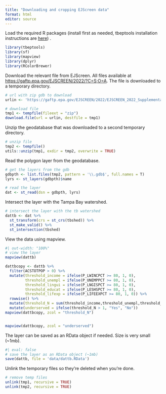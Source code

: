 ```yaml
---
title: "Downloading and cropping EJScreen data"
format: html
editor: source
---
```


Load the required R packages (install first as needed, tbeptools installation instructions are [here](https://tbep-tech.github.io/tbeptools/))
.
```r
library(tbeptools)
library(sf)
library(mapview)
library(dplyr)
library(RColorBrewer)
```

Download the relevant file from EJScreen.  All files available at <https://gaftp.epa.gov/EJSCREEN/2022/?C=S;O=A>.  The file is downloaded to a temporary directory. 

```r
# url with zip gdb to download
urlin <- 'https://gaftp.epa.gov/EJSCREEN/2022/EJSCREEN_2022_Supplemental_with_AS_CNMI_GU_VI_Tracts.gdb.zip'

# download file
tmp1 <- tempfile(fileext = "zip")
download.file(url = urlin, destfile = tmp1)
```

Unzip the geodatabase that was downloaded to a second temporary directory. 

```r
# unzip file
tmp2 <- tempfile()
utils::unzip(tmp1, exdir = tmp2, overwrite = TRUE)
```

Read the polygon layer from the geodatabase.

```r
# get the layers from the gdb
gdbpth <- list.files(tmp2, pattern = '\\.gdb$', full.names = T)
lyrs <- st_layers(gdbpth)$name

# read the layer
dat <- st_read(dsn = gdbpth, lyrs)
```

Intersect the layer with the Tampa Bay watershed.

```r
# intersect the layer with the tb watershed
dattb <- dat %>% 
  st_transform(crs = st_crs(tbshed)) %>% 
  st_make_valid() %>% 
  st_intersection(tbshed)
```

View the data using mapview.

```r
#| out-width: "100%"
# view the layer
mapview(dattb)
```
```r
dattbcopy <- dattb %>%
  filter(ACSTOTPOP > 0) %>%
  mutate(threshold_income = ifelse(P_LWINCPCT >= 80, 1, 0),
         threshold_unempl = ifelse(P_UNEMPPCT >= 80, 1, 0),
         threshold_lingui = ifelse(P_LNGISPCT >= 80, 1, 0),
         threshold_educat = ifelse(P_LESHSPCT >= 80, 1, 0),
         threshold_lifexp = ifelse(P_LIFEEXPCT >= 80, 1, 0)) %>%
  rowwise() %>%
  mutate(threshold_N = sum(threshold_income,threshold_unempl,threshold_lingui,threshold_educat,threshold_lifexp, na.rm = TRUE)) %>%
  mutate(underserved = ifelse(threshold_N > 1, "Yes", "No"))
mapview(dattbcopy, zcol = "threshold_N")


mapview(dattbcopy, zcol = "underserved")

```

The layer can be saved as an RData object if needed.  Size is very small (~1mb).

```r
#| eval: false
# save the layer as an RData object (~1mb)
save(dattb, file = 'data/dattb.RData')
```

Unlink the temporary files so they're deleted when you're done. 

```r
# remove temp files
unlink(tmp1, recursive = TRUE)
unlink(tmp2, recursive = TRUE)
```

